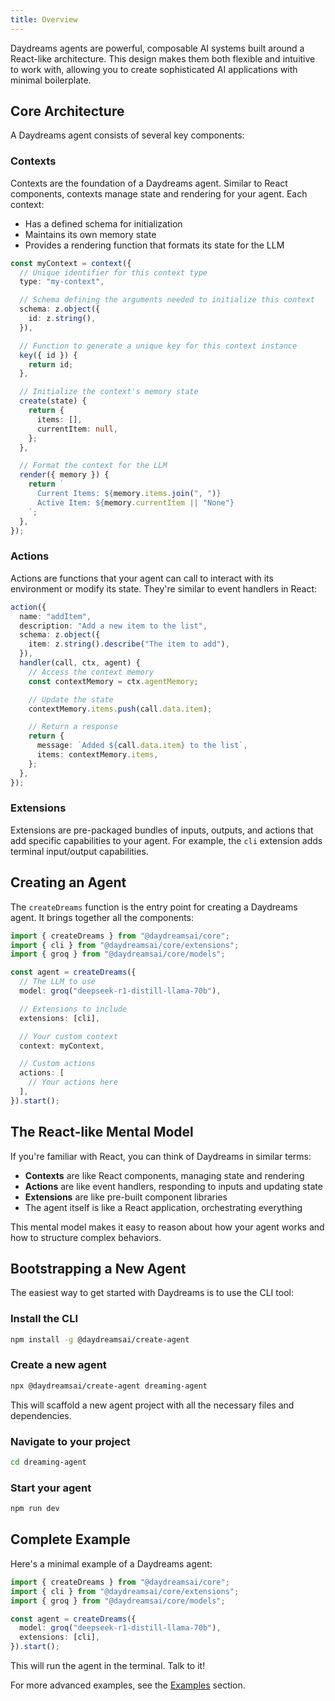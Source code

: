 ```yaml
---
title: Overview
---
```


Daydreams agents are powerful, composable AI systems built around a React-like
architecture. This design makes them both flexible and intuitive to work with,
allowing you to create sophisticated AI applications with minimal boilerplate.

## Core Architecture

A Daydreams agent consists of several key components:

### Contexts

Contexts are the foundation of a Daydreams agent. Similar to React components,
contexts manage state and rendering for your agent. Each context:

- Has a defined schema for initialization
- Maintains its own memory state
- Provides a rendering function that formats its state for the LLM

```ts
const myContext = context({
  // Unique identifier for this context type
  type: "my-context",

  // Schema defining the arguments needed to initialize this context
  schema: z.object({
    id: z.string(),
  }),

  // Function to generate a unique key for this context instance
  key({ id }) {
    return id;
  },

  // Initialize the context's memory state
  create(state) {
    return {
      items: [],
      currentItem: null,
    };
  },

  // Format the context for the LLM
  render({ memory }) {
    return `
      Current Items: ${memory.items.join(", ")}
      Active Item: ${memory.currentItem || "None"}
    `;
  },
});
```

### Actions

Actions are functions that your agent can call to interact with its environment
or modify its state. They're similar to event handlers in React:

```ts
action({
  name: "addItem",
  description: "Add a new item to the list",
  schema: z.object({
    item: z.string().describe("The item to add"),
  }),
  handler(call, ctx, agent) {
    // Access the context memory
    const contextMemory = ctx.agentMemory;

    // Update the state
    contextMemory.items.push(call.data.item);

    // Return a response
    return {
      message: `Added ${call.data.item} to the list`,
      items: contextMemory.items,
    };
  },
});
```

### Extensions

Extensions are pre-packaged bundles of inputs, outputs, and actions that add
specific capabilities to your agent. For example, the `cli` extension adds
terminal input/output capabilities.

## Creating an Agent

The `createDreams` function is the entry point for creating a Daydreams agent.
It brings together all the components:

```ts
import { createDreams } from "@daydreamsai/core";
import { cli } from "@daydreamsai/core/extensions";
import { groq } from "@daydreamsai/core/models";

const agent = createDreams({
  // The LLM to use
  model: groq("deepseek-r1-distill-llama-70b"),

  // Extensions to include
  extensions: [cli],

  // Your custom context
  context: myContext,

  // Custom actions
  actions: [
    // Your actions here
  ],
}).start();
```

## The React-like Mental Model

If you're familiar with React, you can think of Daydreams in similar terms:

- **Contexts** are like React components, managing state and rendering
- **Actions** are like event handlers, responding to inputs and updating state
- **Extensions** are like pre-built component libraries
- The agent itself is like a React application, orchestrating everything

This mental model makes it easy to reason about how your agent works and how to
structure complex behaviors.

## Bootstrapping a New Agent

The easiest way to get started with Daydreams is to use the CLI tool:

### Install the CLI

```bash
npm install -g @daydreamsai/create-agent
```

### Create a new agent

```bash
npx @daydreamsai/create-agent dreaming-agent
```

This will scaffold a new agent project with all the necessary files and
dependencies.

### Navigate to your project

```bash
cd dreaming-agent
```

### Start your agent

```bash
npm run dev
```

## Complete Example

Here's a minimal example of a Daydreams agent:

```ts
import { createDreams } from "@daydreamsai/core";
import { cli } from "@daydreamsai/core/extensions";
import { groq } from "@daydreamsai/core/models";

const agent = createDreams({
  model: groq("deepseek-r1-distill-llama-70b"),
  extensions: [cli],
}).start();
```

This will run the agent in the terminal. Talk to it!

For more advanced examples, see the [Examples](/examples) section.
